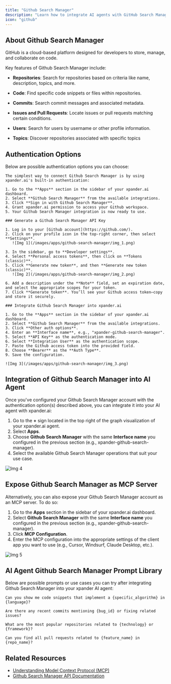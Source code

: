 ```yaml
---
title: "Github Search Manager"
description: "Learn how to integrate AI agents with GitHub Search Manager using xpander.ai. Create intelligent workflows that dynamically query GitHub repositories, issues, and codebases based on contextual prompts."
icon: "github"
---
```


## About Github Search Manager

GitHub is a cloud-based platform designed for developers to store, manage, and collaborate on code.

Key features of Github Search Manager include:

- **Repositories**: Search for repositories based on criteria like name, description, topics, and more.

- **Code**: Find specific code snippets or files within repositories.

- **Commits**: Search commit messages and associated metadata.

- **Issues and Pull Requests**: Locate issues or pull requests matching certain conditions.

- **Users**: Search for users by username or other profile information.

- **Topics**: Discover repositories associated with specific topics


## Authentication Options

Below are possible authentication options you can choose:

<Tabs>

  <Tab title="Built-in xpander.ai Auth">

    The simplest way to connect Github Search Manager is by using xpander.ai's built-in authentication:

    1. Go to the **Apps** section in the sidebar of your xpander.ai dashboard.  
    2. Select **Github Search Manager** from the available integrations.  
    3. Click **Sign in with Github Search Manager**.  
    4. Grant xpander.ai permission to access your Github workspace.  
    5. Your Github Search Manager integration is now ready to use.

  </Tab>

  <Tab title="API Access">

    ### Generate a Github Search Manager API Key

    1. Log in to your [Github account](https://github.com/).  
    2. Click on your profile icon in the top-right corner, then select **Settings**.  
       ![Img 1](/images/apps/github-search-manager/img_1.png)

    3. In the sidebar, go to **Developer settings**.  
    4. Select **Personal access tokens**, then click on **Tokens (classic)**.  
    5. Click **Generate new token**, and then **Generate new token (classic)**.  
       ![Img 2](/images/apps/github-search-manager/img_2.png)

    6. Add a description under the **Note** field, set an expiration date, and select the appropriate scopes for your token.  
    7. Click **Generate token**. You’ll see your Github access token—copy and store it securely.

    ### Integrate Github Search Manager into xpander.ai

    1. Go to the **Apps** section in the sidebar of your xpander.ai dashboard.  
    2. Select **Github Search Manager** from the available integrations.  
    3. Click **Other auth options**.  
    4. Enter an **Interface name**, e.g., "xpander-github-search-manager".  
    5. Select **API Key** as the authentication mode.  
    6. Select **Integration User** as the authentication scope.  
    7. Paste the Github access token into the provided field.  
    8. Choose **Bearer** as the **Auth Type**.  
    9. Save the configuration.  

    ![Img 3](/images/apps/github-search-manager/img_3.png)

  </Tab>

</Tabs>

## Integration of Github Search Manager into AI Agent

Once you've configured your Github Search Manager account with the authentication option(s) described above, you can integrate it into your AI agent with xpander.ai:

1. Go to the **+** sign located in the top right of the graph visualization of your xpander.ai agent.  
2. Select **Apps**.  
3. Choose **Github Search Manager** with the same **Interface name** you configured in the previous section (e.g., xpander-github-search-manager).  
4. Select the available Github Search Manager operations that suit your use case.  

![Img 4](/images/apps/github-search-manager/img_4.png)

## Expose Github Search Manager as MCP Server

Alternatively, you can also expose your Github Search Manager account as an MCP server. To do so:

1. Go to the **Apps** section in the sidebar of your xpander.ai dashboard.  
2. Select **Github Search Manager** with the same **Interface name** you configured in the previous section (e.g., xpander-github-search-manager).  
3. Click **MCP Configuration**.  
4. Enter the MCP configuration into the appropriate settings of the client app you want to use (e.g., Cursor, Windsurf, Claude Desktop, etc.).

![Img 5](/images/apps/github-search-manager/img_5.png)

## AI Agent Github Search Manager Prompt Library

Below are possible prompts or use cases you can try after integrating Github Search Manager into your xpander AI agent:

```
Can you show me code snippets that implement a {specific_algorithm} in {language}?
```

````
Are there any recent commits mentioning {bug_id} or fixing related issues?
````

```
What are the most popular repositories related to {technology} or {framework}?
```

```
Can you find all pull requests related to {feature_name} in {repo_name}?
```

## Related Resources

- [Understanding Model Context Protocol (MCP)](/docs/05-human-interfaces/04-mcp)
- [Github Search Manager API Documentation](https://docs.github.com/en/rest/search/search?apiVersion=2022-11-28)